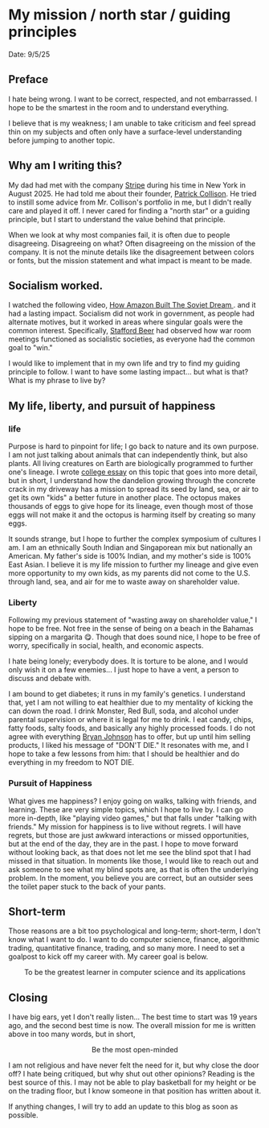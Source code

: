 # My mission / north star / guiding principles

Date: 9/5/25


## Preface
I hate being wrong. I want to be correct, respected, and not embarrassed. I hope to be the smartest in the room and to understand everything.

I believe that is my weakness; I am unable to take criticism and feel spread thin on my subjects and often only have a surface-level understanding before jumping to another topic.

## Why am I writing this?
My dad had met with the company [Stripe](https://stripe.com/) during his time in New York in August 2025. He had told me about their founder, [Patrick Collison](https://patrickcollison.com/). He tried to instill some advice from Mr. Collison's portfolio in me, but I didn't really care and played it off. I never cared for finding a "north star" or a guiding principle, but I start to understand the value behind that principle.

When we look at why most companies fail, it is often due to people disagreeing. Disagreeing on what? Often disagreeing on the mission of the company. It is not the minute details like the disagreement between colors or fonts, but the mission statement and what impact is meant to be made.

## Socialism worked.

I watched the following video, [How Amazon Built The Soviet Dream
](https://www.youtube.com/watch?v=mayoL3XbKwA). and it had a lasting impact. Socialism did not work in government, as people had alternate motives, but it worked in areas where singular goals were the common interest. Specifically, [Stafford Beer](https://en.wikipedia.org/wiki/Stafford_Beer) had observed how war room meetings functioned as socialistic societies, as everyone had the common goal to "win."

I would like to implement that in my own life and try to find my guiding principle to follow. I want to have some lasting impact... but what is that? What is my phrase to live by?

## My life, liberty, and pursuit of happiness

### life
Purpose is hard to pinpoint for life; I go back to nature and its own purpose. I am not just talking about animals that can independently think, but also plants. All living creatures on Earth are biologically programmed to further one's lineage. I wrote  [college essay](https://docs.google.com/document/d/14bWW7PZx2Q8DyiR392f6GOK2MdIUpGDE7WdVrj4_qJE/edit?tab=t.ubw4usjx3pgh) on this topic that goes into more detail, but in short, I understand how the dandelion growing through the concrete crack in my driveway has a mission to spread its seed by land, sea, or air to get its own "kids" a better future in another place. The octopus makes thousands of eggs to give hope for its lineage, even though most of those eggs will not make it and the octopus is harming itself by creating so many eggs.

It sounds strange, but I hope to further the complex symposium of cultures I am. I am an ethnically South Indian and Singaporean mix but nationally an American. My father's side is 100% Indian, and my mother's side is 100% East Asian. I believe it is my life mission to further my lineage and give even more opportunity to my own kids, as my parents did not come to the U.S. through land, sea, and air for me to waste away on shareholder value.

### Liberty

Following my previous statement of "wasting away on shareholder value," I hope to be free. Not free in the sense of being on a beach in the Bahamas sipping on a margarita 😋. Though that does sound nice, I hope to be free of worry, specifically in social, health, and economic aspects.

I hate being lonely; everybody does. It is torture to be alone, and I would only wish it on a few enemies... I just hope to have a vent, a person to discuss and debate with.

I am bound to get diabetes; it runs in my family's genetics. I understand that, yet I am not willing to eat healthier due to my mentality of kicking the can down the road. I drink Monster, Red Bull, soda, and alcohol under parental supervision or where it is legal for me to drink. I eat candy, chips, fatty foods, salty foods, and basically any highly processed foods. I do not agree with everything [Bryan Johnson](https://dontdie.bryanjohnson.com/) has to offer, but up until him selling products, I liked his message of "DON'T DIE." It resonates with me, and I hope to take a few lessons from him: that I should be healthier and do everything in my freedom to NOT DIE.

### Pursuit of Happiness

What gives me happiness? I enjoy going on walks, talking with friends, and learning. These are very simple topics, which I hope to live by. I can go more in-depth, like "playing video games," but that falls under "talking with friends." My mission for happiness is to live without regrets. I will have regrets, but those are just awkward interactions or missed opportunities, but at the end of the day, they are in the past. I hope to move forward without looking back, as that does not let me see the blind spot that I had missed in that situation. In moments like those, I would like to reach out and ask someone to see what my blind spots are, as that is often the underlying problem. In the moment, you believe you are correct, but an outsider sees the toilet paper stuck to the back of your pants.

## Short-term

Those reasons are a bit too psychological and long-term; short-term, I don't know what I want to do. I want to do computer science, finance, algorithmic trading, quantitative finance, trading, and so many more. I need to set a goalpost to kick off my career with. My career goal is below.

<center>To be the greatest learner in computer science and its applications</center>

## Closing

I have big ears, yet I don't really listen... The best time to start was 19 years ago, and the second best time is now. The overall mission for me is written above in too many words, but in short,

<center>Be the most open-minded</center>

I am not religious and have never felt the need for it, but why close the door off? I hate being critiqued, but why shut out other opinions? Reading is the best source of this. I may not be able to play basketball for my height or be on the trading floor, but I know someone in that position has written about it.

If anything changes, I will try to add an update to this blog as soon as possible.